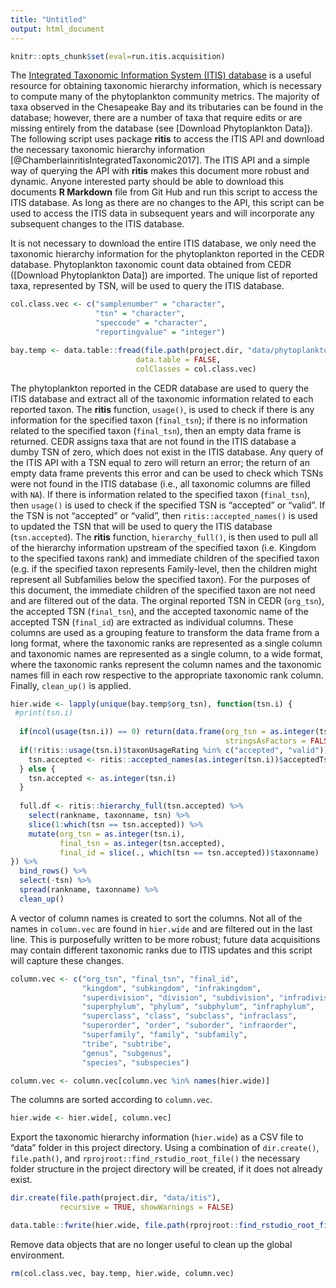 ```yaml
---
title: "Untitled"
output: html_document
---
```


```r
knitr::opts_chunk$set(eval=run.itis.acquisition)
```

The [Integrated Taxonomic Information System (ITIS) database](https://itis.gov/downloads/index.html) is a useful resource for obtaining taxonomic hierarchy information, which is necessary to compute many of the phytoplankton community metrics. The majority of taxa observed in the Chesapeake Bay and its tributaries can be found in the database; however, there are a number of taxa that require edits or are missing entirely from the database (see [Download Phytoplankton Data]). The following script uses package __ritis__ to access the ITIS API and download the necessary taxonomic hierarchy information [@ChamberlainritisIntegratedTaxonomic2017]. The ITIS API and a simple way of querying the API with __ritis__ makes this document more robust and dynamic. Anyone interested party should be able to download this documents __R Markdown__ file from Git Hub and run this script to access the ITIS database. As long as there are no changes to the API, this script can be used to access the ITIS data in subsequent years and will incorporate any subsequent changes to the ITIS database.

It is not necessary to download the entire ITIS database, we only need the taxonomic hierarchy information for the phytoplankton reported in the CEDR database. Phytoplankton taxonomic count data obtained from CEDR ([Download Phytoplankton Data]) are imported. The unique list of reported taxa, represented by TSN, will be used to query the ITIS database.
```r
col.class.vec <- c("samplenumber" = "character",
                   "tsn" = "character",
                   "speccode" = "character",
                   "reportingvalue" = "integer")

bay.temp <- data.table::fread(file.path(project.dir, "data/phytoplankton/cedr_phyto_taxa.csv"),
                            data.table = FALSE,
                            colClasses = col.class.vec)
```

The phytoplankton reported in the CEDR database are used to query the ITIS database and extract all of the taxonomic information related to each reported taxon. The __ritis__ function, `usage()`, is used to check if there is any information for the specified taxon (`final_tsn`); if there is no information related to the specified taxon (`final_tsn`), then an empty data frame is returned. CEDR assigns taxa that are not found in the ITIS database a dumby TSN of zero, which does not exist in the ITIS database. Any query of the ITIS API with a TSN equal to zero will return an error; the return of an empty data frame prevents this error and can be used to check which TSNs were not found in the ITIS database (i.e., all taxonomic columns are filled with `NA`). If there is information related to the specified taxon (`final_tsn`), then `usage()` is used to check if the specified TSN is "accepted" or "valid". If the TSN is not "accepted" or "valid", then `ritis::accepted_names()` is used to updated the TSN that will be used to query the ITIS database (`tsn.accepted`). The __ritis__ function, `hierarchy_full()`, is then used to pull all of the hierarchy information upstream of the specified taxon (i.e. Kingdom to the specified taxons rank) and immediate children of the specified taxon (e.g. if the specified taxon represents Family-level, then the children might represent all Subfamilies below the specified taxon). For the purposes of this document, the immediate children of the specified taxon are not need and are filtered out of the data. The orginal reported TSN in CEDR (`org_tsn`), the accepted TSN (`final_tsn`), and the accepted taxonomic name of the accepted TSN (`final_id`) are extracted as individual columns. These columns are used as a grouping feature to transform the data frame from a long format, where the taxonomic ranks are represented as a single column and taxonomic names are represented as a single column, to a wide format, where the taxonomic ranks represent the column names and the taxonomic names fill in each row respective to the appropriate taxonomic rank column. Finally, `clean_up()` is applied.
```r

hier.wide <- lapply(unique(bay.temp$org_tsn), function(tsn.i) {
 #print(tsn.i)
  
  if(ncol(usage(tsn.i)) == 0) return(data.frame(org_tsn = as.integer(tsn.i),
                                                stringsAsFactors = FALSE))
  if(!ritis::usage(tsn.i)$taxonUsageRating %in% c("accepted", "valid")) {
    tsn.accepted <- ritis::accepted_names(as.integer(tsn.i))$acceptedTsn
  } else {
    tsn.accepted <- as.integer(tsn.i)
  }
  
  full.df <- ritis::hierarchy_full(tsn.accepted) %>% 
    select(rankname, taxonname, tsn) %>% 
    slice(1:which(tsn == tsn.accepted)) %>% 
    mutate(org_tsn = as.integer(tsn.i),
           final_tsn = as.integer(tsn.accepted),
           final_id = slice(., which(tsn == tsn.accepted))$taxonname)
}) %>% 
  bind_rows() %>% 
  select(-tsn) %>% 
  spread(rankname, taxonname) %>% 
  clean_up()
```

A vector of column names is created to sort the columns. Not all of the names in `column.vec` are found in `hier.wide` and are filtered out in the last line. This is purposefully written to be more robust; future data acquisitions may contain different taxonomic ranks due to ITIS updates and this script will capture these changes.
```r
column.vec <- c("org_tsn", "final_tsn", "final_id",
                "kingdom", "subkingdom", "infrakingdom", 
                "superdivision", "division", "subdivision", "infradivision",
                "superphylum", "phylum", "subphylum", "infraphylum", 
                "superclass", "class", "subclass", "infraclass", 
                "superorder", "order", "suborder", "infraorder", 
                "superfamily", "family", "subfamily", 
                "tribe", "subtribe", 
                "genus", "subgenus", 
                "species", "subspecies")

column.vec <- column.vec[column.vec %in% names(hier.wide)]
```

The columns are sorted according to `column.vec`.
```r
hier.wide <- hier.wide[, column.vec]
```

Export the taxonomic hierarchy information (`hier.wide`) as a CSV file to "data" folder in this project directory. Using a combination of `dir.create()`, `file.path()`, and `rprojroot::find_rstudio_root_file()` the necessary folder structure in the project directory will be created, if it does not already exist.
```r
dir.create(file.path(project.dir, "data/itis"),
           recursive = TRUE, showWarnings = FALSE)

data.table::fwrite(hier.wide, file.path(rprojroot::find_rstudio_root_file(), "data/itis", "itis_hierarchy.csv"))
```

Remove data objects that are no longer useful to clean up the global environment.
```r
rm(col.class.vec, bay.temp, hier.wide, column.vec)
```


